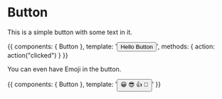 
<Meta title="Button" component={Button} />

# Button

<ArgsTable of={Button} />

This is a simple button with some text in it.

<Canvas>
  <Story name="With Text">
    {{
      components: { Button },
      template: '<Button @click="action">Hello Button</Button>',
      methods: { action: action("clicked") }
    }}
  </Story>
</Canvas>

You can even have Emoji in the button.

<Canvas>
  <Story name="With Some Emoji">
    {{
        components: { Button },
        template: '<Button>😀 😎 👍 💯</Button>'
    }}
  </Story>
</Canvas>
